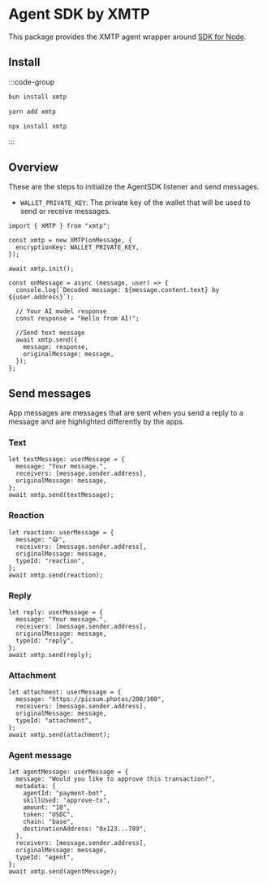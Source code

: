 # Agent SDK by XMTP

This package provides the XMTP agent wrapper around [SDK for Node](https://github.com/xmtp/xmtp-js/tree/main/sdks/node-sdk).

## Install

:::code-group

```bash [bun]
bun install xmtp
```

```bash [yarn]
yarn add xmtp
```

```bash [npx]
npx install xmtp
```

:::

## Overview

These are the steps to initialize the AgentSDK listener and send messages.

- `WALLET_PRIVATE_KEY`: The private key of the wallet that will be used to send or receive messages.

```tsx
import { XMTP } from "xmtp";

const xmtp = new XMTP(onMessage, {
  encryptionKey: WALLET_PRIVATE_KEY,
});

await xmtp.init();

const onMessage = async (message, user) => {
  console.log(`Decoded message: ${message.content.text} by ${user.address}`);

  // Your AI model response
  const response = "Hello from AI!";

  //Send text message
  await xmtp.send({
    message: response,
    originalMessage: message,
  });
};
```

## Send messages

App messages are messages that are sent when you send a reply to a message and are highlighted differently by the apps.

### Text

```tsx
let textMessage: userMessage = {
  message: "Your message.",
  receivers: [message.sender.address],
  originalMessage: message,
};
await xmtp.send(textMessage);
```

### Reaction

```tsx
let reaction: userMessage = {
  message: "😅",
  receivers: [message.sender.address],
  originalMessage: message,
  typeId: "reaction",
};
await xmtp.send(reaction);
```

### Reply

```tsx
let reply: userMessage = {
  message: "Your message.",
  receivers: [message.sender.address],
  originalMessage: message,
  typeId: "reply",
};
await xmtp.send(reply);
```

### Attachment

```tsx
let attachment: userMessage = {
  message: "https://picsum.photos/200/300",
  receivers: [message.sender.address],
  originalMessage: message,
  typeId: "attachment",
};
await xmtp.send(attachment);
```

### Agent message

```tsx
let agentMessage: userMessage = {
  message: "Would you like to approve this transaction?",
  metadata: {
    agentId: "payment-bot",
    skillUsed: "approve-tx",
    amount: "10",
    token: "USDC",
    chain: "base",
    destinationAddress: "0x123...789",
  },
  receivers: [message.sender.address],
  originalMessage: message,
  typeId: "agent",
};
await xmtp.send(agentMessage);
```
